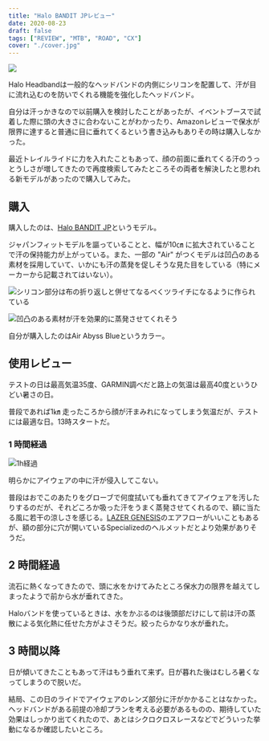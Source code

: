 ```yaml
---
title: "Halo BANDIT JPレビュー"
date: 2020-08-23
draft: false
tags: ["REVIEW", "MTB", "ROAD", "CX"]
cover: "./cover.jpg"
---
```


![ ](./cover.jpg)

Halo Headbandは一般的なヘッドバンドの内側にシリコンを配置して、汗が目に流れ込むのを防いでくれる機能を強化したヘッドバンド。

自分は汗っかきなので以前購入を検討したことがあったが、イベントブースで試着した際に頭の大きさに合わないことがわかったり、Amazonレビューで保水が限界に達すると普通に目に垂れてくるという書き込みもありその時は購入しなかった。

最近トレイルライドに力を入れたこともあって、顔の前面に垂れてくる汗のうっとうしさが増してきたので再度検索してみたところその両者を解決したと思われる新モデルがあったので購入してみた。

## 購入

購入したのは、[Halo BANDIT JP](https://www.amazon.co.jp/dp/B084ZG18JW/?tag=gensobunya-22)というモデル。

ジャパンフィットモデルを謳っていることと、幅が10㎝ に拡大されていることで汗の保持能力が上がっている。また、一部の "Air" がつくモデルは凹凸のある素材を採用していて、いかにも汗の蒸発を促しそうな見た目をしている（特にメーカーから記載されてはいない）。

![シリコン部分は布の折り返しと併せてなるべくツライチになるように作られている](./silicon.jpg)

![凹凸のある素材が汗を効果的に蒸発させてくれそう](./outotsu.jpg)

自分が購入したのはAir Abyss Blueというカラー。

<LinkBox isAmazonLink url="https://www.amazon.co.jp/dp/B084ZG18JW/" />

## 使用レビュー

テストの日は最高気温35度、GARMIN調べだと路上の気温は最高40度というひどい暑さの日。

普段であれば1㎞ 走ったころから顔が汗まみれになってしまう気温だが、テストには最適な日。13時スタートだ。

### 1 時間経過

![1h経過](./review.jpg)

明らかにアイウェアの中に汗が侵入してこない。

普段はおでこのあたりをグローブで何度拭いても垂れてきてアイウェアを汚したりするのだが、それどころか吸った汗をうまく蒸発させてくれるので、額に当たる風に若干の涼しさを感じる。[LAZER GENESIS](https://www.amazon.co.jp/dp/B0824HR9NL/?tag=gensobunya-22)のエアフローがいいこともあるが、額の部分に穴が開いているSpecializedのヘルメットだとより効果がありそうだ。

## 2 時間経過

流石に熱くなってきたので、頭に水をかけてみたところ保水力の限界を越えてしまったようで前から水が垂れてきた。

Haloバンドを使っているときは、水をかぶるのは後頭部だけにして前は汗の蒸散による気化熱に任せた方がよさそうだ。絞ったらかなり水が垂れた。

## 3 時間以降

日が傾いてきたこともあって汗はもう垂れて来ず。日が暮れた後はむしろ暑くなってしまうので脱いだ。

結局、この日のライドでアイウェアのレンズ部分に汗がかかることはなかった。ヘッドバンドがある前提の冷却プランを考える必要があるものの、期待していた効果はしっかり出てくれたので、あとはシクロクロスレースなどでどういった挙動になるか確認したいところ。

<LinkBox isAmazonLink url="https://www.amazon.co.jp/dp/B07P5C596H/" />

